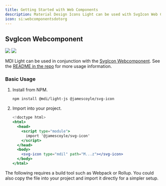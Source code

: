 ```yaml
---
title: Getting Started with Web Components
description: Material Design Icons Light can be used with SvgIcon Web Component.
icon: si:webcomponentsdotorg
---
```


## SvgIcon Webcomponent

[![](https://chips.james-coyle.now.sh/npm/version/@jamescoyle/svg-icon)](https://www.npmjs.com/package/@jamescoyle/svg-icon)
[![](https://chips.james-coyle.now.sh/npm/downloads/@jamescoyle/svg-icon)](https://www.npmjs.com/package/@jamescoyle/svg-icon)

MDI Light can be used in conjunction with the [SvgIcon Webcomponent](https://www.npmjs.com/package/@jamescoyle/svg-icon). See the [README in the repo](https://www.npmjs.com/package/@jamescoyle/svg-icon) for more usage information.

### Basic Usage

1. Install from NPM.

   ```bash
   npm install @mdi/light-js @jamescoyle/svg-icon
   ```

2. Import into your project.

   ```jsx
   <!doctype html>
   <html>
     <head>
       <script type="module">
         import '@jamescoyle/svg-icon'
       </script>
     </head>
     <body>
       <svg-icon type="mdil" path="M...z"></svg-icon>
     </body>
   </html>
   ```

<Note>
  The following requires a build tool such as Webpack or Rollup. You could also copy the file into your project and import it directly for a simpler setup.
</Note>
